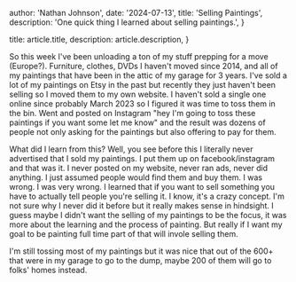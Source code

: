 
  author: 'Nathan Johnson',
  date: '2024-07-13',
  title: 'Selling Paintings',
  description: 'One quick thing I learned about selling paintings.',
}

  title: article.title,
  description: article.description,
}


So this week I've been unloading a ton of my stuff prepping for a move (Europe?). Furniture, clothes, DVDs I haven't moved
since 2014, and all of my paintings that have been in the attic of my garage for 3 years. I've sold a lot of my paintings
on Etsy in the past but recently they just haven't been selling so I moved them to my own website. I haven't sold a single
one online since probably March 2023 so I figured it was time to toss them in the bin. Went and posted on Instagram "hey I'm
going to toss these paintings if you want some let me know" and the result was dozens of people not only asking for the
paintings but also offering to pay for them.

What did I learn from this? Well, you see before this I literally never advertised that I sold my paintings. I put them
up on facebook/instagram and that was it. I never posted on my website, never ran ads, never did anything. I just assumed
people would find them and buy them. I was wrong. I was very wrong. I learned that if you want to sell something you have
to actually tell people you're selling it. I know, it's a crazy concept. I'm not sure why I never did it before but
it really makes sense in hindsight. I guess maybe I didn't want the selling of my paintings to be the focus, it was more
about the learning and the process of painting. But really if I want my goal to be painting full time part of that will
invole selling them.

I'm still tossing most of my paintings but it was nice that out of the 600+ that were in my garage to go to the dump,
maybe 200 of them will go to folks' homes instead.
